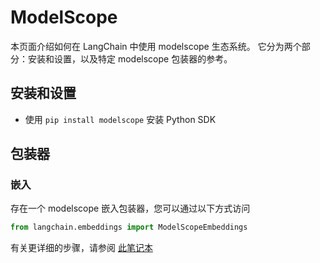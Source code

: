 # ModelScope

本页面介绍如何在 LangChain 中使用 modelscope 生态系统。
它分为两个部分：安装和设置，以及特定 modelscope 包装器的参考。

## 安装和设置

* 使用 `pip install modelscope` 安装 Python SDK

## 包装器

### 嵌入

存在一个 modelscope 嵌入包装器，您可以通过以下方式访问

```python
from langchain.embeddings import ModelScopeEmbeddings
```

有关更详细的步骤，请参阅 [此笔记本](/docs/modules/data_connection/text_embedding/integrations/modelscope_hub.html)
